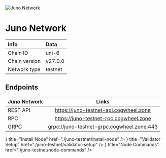 
![Juno Network](/icons/junoIcon.png)

# Juno Network

| Info | Data |
| :------------      | :----------      |
| Chain ID           | uni-6       |
| Chain version      | v27.0.0  |
| Network type       | testnet   |

## Endpoints

| Juno Network       | Links                                |
| :------------      | :----------:                         |
| REST API           | https://juno-testnet-api.cogwheel.zone      |
| RPC                | https://juno-testnet-rpc.cogwheel.zone      |
| GRPC               | grpc://juno-testnet-grpc.cogwheel.zone:443  |

<Cards>
  <Card
    icon={<ChevronRightIcon />}
    title="Install Node"
    href="./juno-testnet/install-node"
  />
  <Card
    icon={<ChevronRightIcon />}
    title="Validator Setup"
    href="./juno-testnet/validator-setup"
  />
  <Card
    icon={<ChevronRightIcon />}
    title="Node Commands"
    href="./juno-testnet/node-commands"
  />
</Cards>